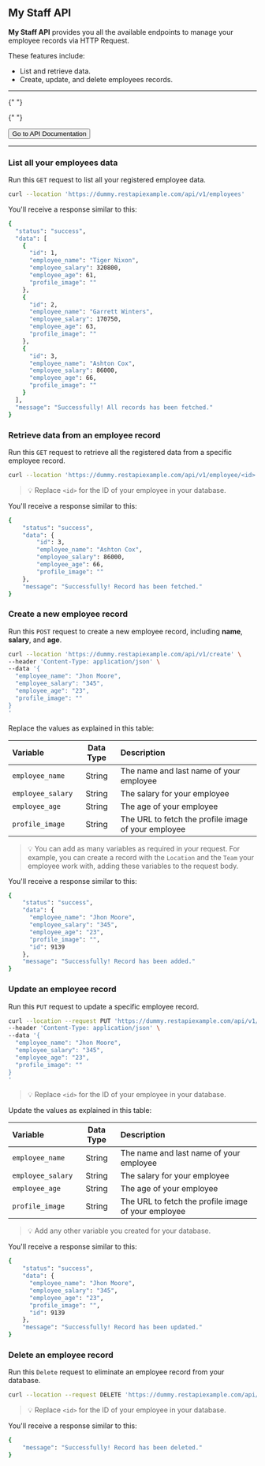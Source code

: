 
## My Staff API

**My Staff API** provides you all the available endpoints to manage your employee records via HTTP Request.

These features include:

- List and retrieve data.
- Create, update, and delete employees records.

---

{" "}

{" "}

<Button color="primary" variant="bordered">
  Go to API Documentation
</Button>

---

### List all your employees data

Run this `GET` request to list all your registered employee data.

```bash
curl --location 'https://dummy.restapiexample.com/api/v1/employees'
```

You'll receive a response similar to this:

```bash
{
  "status": "success",
  "data": [
    {
      "id": 1,
      "employee_name": "Tiger Nixon",
      "employee_salary": 320800,
      "employee_age": 61,
      "profile_image": ""
    },
    {
      "id": 2,
      "employee_name": "Garrett Winters",
      "employee_salary": 170750,
      "employee_age": 63,
      "profile_image": ""
    },
    {
      "id": 3,
      "employee_name": "Ashton Cox",
      "employee_salary": 86000,
      "employee_age": 66,
      "profile_image": ""
    }
  ],
  "message": "Successfully! All records has been fetched."
}
```

### Retrieve data from an employee record

Run this `GET` request to retrieve all the registered data from a specific employee record.

```bash copy
curl --location 'https://dummy.restapiexample.com/api/v1/employee/<id>'
```

> 💡 Replace `<id>` for the ID of your employee in your database.

You'll receive a response similar to this:

```bash
{
    "status": "success",
    "data": {
        "id": 3,
        "employee_name": "Ashton Cox",
        "employee_salary": 86000,
        "employee_age": 66,
        "profile_image": ""
    },
    "message": "Successfully! Record has been fetched."
}
```

### Create a new employee record

Run this `POST` request to create a new employee record, including **name**, **salary**, and **age**.

```bash
curl --location 'https://dummy.restapiexample.com/api/v1/create' \
--header 'Content-Type: application/json' \
--data '{
  "employee_name": "Jhon Moore",
  "employee_salary": "345",
  "employee_age": "23",
  "profile_image": ""
}
'
```

Replace the values as explained in this table:

| Variable          | Data Type | Description                                         |
| :---------------- | :-------: | :-------------------------------------------------- |
| `employee_name`   |  String   | The name and last name of your employee             |
| `employee_salary` |  String   | The salary for your employee                        |
| `employee_age`    |  String   | The age of your employee                            |
| `profile_image`   |  String   | The URL to fetch the profile image of your employee |

> 💡 You can add as many variables as required in your request. For example, you can create a record with the `Location` and the `Team` your employee work with, adding these variables to the request body.

You'll receive a response similar to this:

```bash
{
    "status": "success",
    "data": {
      "employee_name": "Jhon Moore",
      "employee_salary": "345",
      "employee_age": "23",
      "profile_image": "",
      "id": 9139
    },
    "message": "Successfully! Record has been added."
}
```

### Update an employee record

Run this `PUT` request to update a specific employee record.

```bash
curl --location --request PUT 'https://dummy.restapiexample.com/api/v1/update/<id>/' \
--header 'Content-Type: application/json' \
--data '{
  "employee_name": "Jhon Moore",
  "employee_salary": "345",
  "employee_age": "23",
  "profile_image": ""
}
'
```

> 💡 Replace `<id>` for the ID of your employee in your database.

Update the values as explained in this table:

| Variable          | Data Type | Description                                         |
| :---------------- | :-------: | :-------------------------------------------------- |
| `employee_name`   |  String   | The name and last name of your employee             |
| `employee_salary` |  String   | The salary for your employee                        |
| `employee_age`    |  String   | The age of your employee                            |
| `profile_image`   |  String   | The URL to fetch the profile image of your employee |

> 💡 Add any other variable you created for your database.

You'll receive a response similar to this:

```bash
{
    "status": "success",
    "data": {
      "employee_name": "Jhon Moore",
      "employee_salary": "345",
      "employee_age": "23",
      "profile_image": "",
      "id": 9139
    },
    "message": "Successfully! Record has been updated."
}
```

### Delete an employee record

Run this `Delete` request to eliminate an employee record from your database.

```bash
curl --location --request DELETE 'https://dummy.restapiexample.com/api/v1/delete/<id>/'
```

> 💡 Replace `<id>` for the ID of your employee in your database.

You'll receive a response similar to this:

```bash
{
    "message": "Successfully! Record has been deleted."
}
```
